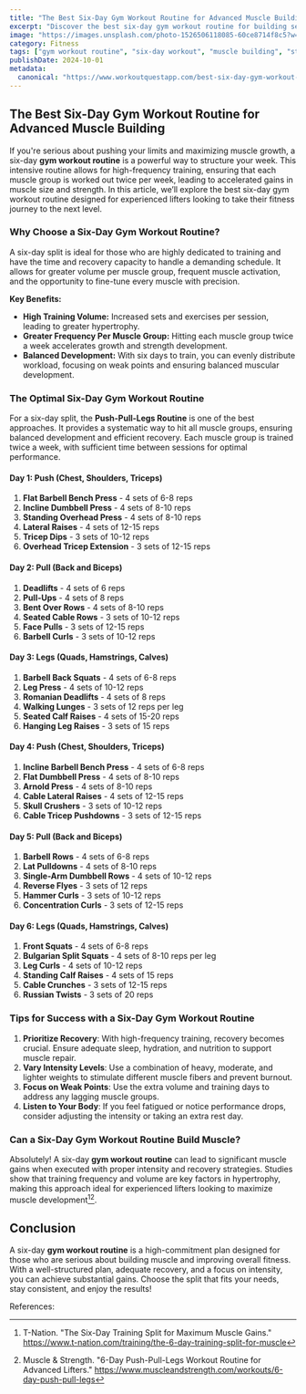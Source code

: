 ```yaml
---
title: "The Best Six-Day Gym Workout Routine for Advanced Muscle Building"
excerpt: "Discover the best six-day gym workout routine for building serious muscle and strength. This intensive routine targets each muscle group with high volume and frequency, ideal for experienced lifters."
image: "https://images.unsplash.com/photo-1526506118085-60ce8714f8c5?w=500&auto=format&fit=crop&q=60&ixlib=rb-4.0.3&ixid=M3wxMjA3fDB8MHxzZWFyY2h8MTR8fGZpdG5lc3N8ZW58MHx8MHx8fDI%3D"
category: Fitness
tags: ["gym workout routine", "six-day workout", "muscle building", "strength training", "hypertrophy"]
publishDate: 2024-10-01
metadata:
  canonical: "https://www.workoutquestapp.com/best-six-day-gym-workout-routine"
---
```


## The Best Six-Day Gym Workout Routine for Advanced Muscle Building

If you're serious about pushing your limits and maximizing muscle growth, a six-day **gym workout routine** is a powerful way to structure your week. This intensive routine allows for high-frequency training, ensuring that each muscle group is worked out twice per week, leading to accelerated gains in muscle size and strength. In this article, we’ll explore the best six-day gym workout routine designed for experienced lifters looking to take their fitness journey to the next level.

### Why Choose a Six-Day Gym Workout Routine?

A six-day split is ideal for those who are highly dedicated to training and have the time and recovery capacity to handle a demanding schedule. It allows for greater volume per muscle group, frequent muscle activation, and the opportunity to fine-tune every muscle with precision.

**Key Benefits:**
- **High Training Volume:** Increased sets and exercises per session, leading to greater hypertrophy.
- **Greater Frequency Per Muscle Group:** Hitting each muscle group twice a week accelerates growth and strength development.
- **Balanced Development:** With six days to train, you can evenly distribute workload, focusing on weak points and ensuring balanced muscular development.

### The Optimal Six-Day Gym Workout Routine

For a six-day split, the **Push-Pull-Legs Routine** is one of the best approaches. It provides a systematic way to hit all muscle groups, ensuring balanced development and efficient recovery. Each muscle group is trained twice a week, with sufficient time between sessions for optimal performance.

#### **Day 1: Push (Chest, Shoulders, Triceps)**

1. **Flat Barbell Bench Press** - 4 sets of 6-8 reps  
2. **Incline Dumbbell Press** - 4 sets of 8-10 reps  
3. **Standing Overhead Press** - 4 sets of 8-10 reps  
4. **Lateral Raises** - 4 sets of 12-15 reps  
5. **Tricep Dips** - 3 sets of 10-12 reps  
6. **Overhead Tricep Extension** - 3 sets of 12-15 reps  

#### **Day 2: Pull (Back and Biceps)**

1. **Deadlifts** - 4 sets of 6 reps  
2. **Pull-Ups** - 4 sets of 8 reps  
3. **Bent Over Rows** - 4 sets of 8-10 reps  
4. **Seated Cable Rows** - 3 sets of 10-12 reps  
5. **Face Pulls** - 3 sets of 12-15 reps  
6. **Barbell Curls** - 3 sets of 10-12 reps  

#### **Day 3: Legs (Quads, Hamstrings, Calves)**

1. **Barbell Back Squats** - 4 sets of 6-8 reps  
2. **Leg Press** - 4 sets of 10-12 reps  
3. **Romanian Deadlifts** - 4 sets of 8 reps  
4. **Walking Lunges** - 3 sets of 12 reps per leg  
5. **Seated Calf Raises** - 4 sets of 15-20 reps  
6. **Hanging Leg Raises** - 3 sets of 15 reps  

#### **Day 4: Push (Chest, Shoulders, Triceps)**

1. **Incline Barbell Bench Press** - 4 sets of 6-8 reps  
2. **Flat Dumbbell Press** - 4 sets of 8-10 reps  
3. **Arnold Press** - 4 sets of 8-10 reps  
4. **Cable Lateral Raises** - 4 sets of 12-15 reps  
5. **Skull Crushers** - 3 sets of 10-12 reps  
6. **Cable Tricep Pushdowns** - 3 sets of 12-15 reps  

#### **Day 5: Pull (Back and Biceps)**

1. **Barbell Rows** - 4 sets of 6-8 reps  
2. **Lat Pulldowns** - 4 sets of 8-10 reps  
3. **Single-Arm Dumbbell Rows** - 4 sets of 10-12 reps  
4. **Reverse Flyes** - 3 sets of 12 reps  
5. **Hammer Curls** - 3 sets of 10-12 reps  
6. **Concentration Curls** - 3 sets of 12-15 reps  

#### **Day 6: Legs (Quads, Hamstrings, Calves)**

1. **Front Squats** - 4 sets of 6-8 reps  
2. **Bulgarian Split Squats** - 4 sets of 8-10 reps per leg  
3. **Leg Curls** - 4 sets of 10-12 reps  
4. **Standing Calf Raises** - 4 sets of 15 reps  
5. **Cable Crunches** - 3 sets of 12-15 reps  
6. **Russian Twists** - 3 sets of 20 reps  

### Tips for Success with a Six-Day Gym Workout Routine

1. **Prioritize Recovery**: With high-frequency training, recovery becomes crucial. Ensure adequate sleep, hydration, and nutrition to support muscle repair.
2. **Vary Intensity Levels**: Use a combination of heavy, moderate, and lighter weights to stimulate different muscle fibers and prevent burnout.
3. **Focus on Weak Points**: Use the extra volume and training days to address any lagging muscle groups.
4. **Listen to Your Body**: If you feel fatigued or notice performance drops, consider adjusting the intensity or taking an extra rest day.

### Can a Six-Day Gym Workout Routine Build Muscle?

Absolutely! A six-day **gym workout routine** can lead to significant muscle gains when executed with proper intensity and recovery strategies. Studies show that training frequency and volume are key factors in hypertrophy, making this approach ideal for experienced lifters looking to maximize muscle development[^1][^2].

## Conclusion

A six-day **gym workout routine** is a high-commitment plan designed for those who are serious about building muscle and improving overall fitness. With a well-structured plan, adequate recovery, and a focus on intensity, you can achieve substantial gains. Choose the split that fits your needs, stay consistent, and enjoy the results!

References:
[^1]: T-Nation. "The Six-Day Training Split for Maximum Muscle Gains." https://www.t-nation.com/training/the-6-day-training-split-for-muscle  
[^2]: Muscle & Strength. "6-Day Push-Pull-Legs Workout Routine for Advanced Lifters." https://www.muscleandstrength.com/workouts/6-day-push-pull-legs
